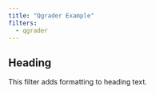```yaml
---
title: "Qgrader Example"
filters:
  - qgrader
---
```


## Heading

This filter adds formatting to heading text.


